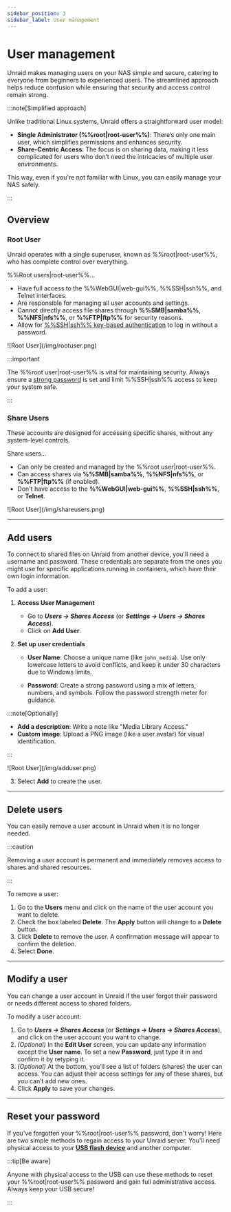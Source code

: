 ```yaml
---
sidebar_position: 3
sidebar_label: User management
---
```



# User management

Unraid makes managing users on your NAS simple and secure, catering to everyone from beginners to experienced users. The streamlined approach helps reduce confusion while ensuring that security and access control remain strong.

:::note[Simplified approach]

Unlike traditional Linux systems, Unraid offers a straightforward user model:

- **Single Administrator (%%root|root-user%%)**: There’s only one main user, which simplifies permissions and enhances security.
- **Share-Centric Access**: The focus is on sharing data, making it less complicated for users who don’t need the intricacies of multiple user environments.

This way, even if you're not familiar with Linux, you can easily manage your NAS safely.

:::

## Overview

### Root User

Unraid operates with a single superuser, known as %%root|root-user%%, who has complete control over everything.

%%Root users|root-user%%...

- Have full access to the %%WebGUI|web-gui%%, %%SSH|ssh%%, and Telnet interfaces.
- Are responsible for managing all user accounts and settings.
- Cannot directly access file shares through **%%SMB|samba%%**, **%%NFS|nfs%%**, or **%%FTP|ftp%%** for security reasons.
- Allow for [%%SSH|ssh%% key-based authentication](../../system-administration/advanced-tools/command-line-interface.mdx#accessing-the-terminal) to log in without a password.

<div style={{ margin: 'auto', maxWidth: '359px', display: 'flex', flexDirection: 'column', alignItems: 'center' }}>
  ![Root User](/img/rootuser.png)
</div>

:::important

The %%root user|root-user%% is vital for maintaining security. Always ensure a [strong password](./security-fundamentals.mdx#set-a-strong-root-password) is set and limit %%SSH|ssh%% access to keep your system safe.

:::

### Share Users

These accounts are designed for accessing specific shares, without any system-level controls.

Share users...

- Can only be created and managed by the %%root user|root-user%%.
- Can access shares via **%%SMB|samba%%**, **%%NFS|nfs%%**, or **%%FTP|ftp%%** (if enabled).
- Don't have access to the **%%WebGUI|web-gui%%**, **%%SSH|ssh%%**, or **Telnet**.

<div style={{ margin: 'auto', maxWidth: '359px', display: 'flex', flexDirection: 'column', alignItems: 'center' }}>
  ![Root User](/img/shareusers.png)
</div>

---

## Add users

To connect to shared files on Unraid from another device, you'll need a username and password. These credentials are separate from the ones you might use for specific applications running in containers, which have their own login information.

To add a user:

1. **Access User Management**
   - Go to ***Users → Shares Access*** (or ***Settings → Users → Shares Access***).
   - Click on **Add User**.

2. **Set up user credentials**
   - **User Name**: Choose a unique name (like `john_media`).  Use only lowercase letters to avoid conflicts, and keep it under 30 characters due to Windows limits.

   - **Password**: Create a strong password using a mix of letters, numbers, and symbols. Follow the password strength meter for guidance.

:::note[Optionally]

- **Add a description**: Write a note like "Media Library Access."
- **Custom image**: Upload a PNG image (like a user avatar) for visual identification.

:::

<div style={{ margin: 'auto', maxWidth: '359px', display: 'flex', flexDirection: 'column', alignItems: 'center' }}>
  ![Root User](/img/adduser.png)
</div>

3. Select **Add** to create the user.

---

## Delete users

You can easily remove a user account in Unraid when it is no longer needed.

:::caution

Removing a user account is permanent and immediately removes access to shares and shared resources.

:::

To remove a user:

1. Go to the **Users** menu and click on the name of the user account you want to delete.
2. Check the box labeled **Delete**. The **Apply** button will change to a **Delete** button.
3. Click **Delete** to remove the user. A confirmation message will appear to confirm the deletion.
4. Select **Done**.

---

## Modify a user

You can change a user account in Unraid if the user forgot their password or needs different access to shared folders.

To modify a user account:

1. Go to ***Users → Shares Access*** (or ***Settings → Users → Shares Access***), and click on the user account you want to change.
2. *(Optional)* In the **Edit User** screen, you can update any information except the **User name**. To set a new **Password**, just type it in and confirm it by retyping it.
3. *(Optional)* At the bottom, you’ll see a list of folders (shares) the user can access. You can adjust their access settings for any of these shares, but you can’t add new ones.
4. Click **Apply** to save your changes.

---

## Reset your password

If you've forgotten your %%root|root-user%% password, don't worry! Here are two simple methods to regain access to your Unraid server. You'll need physical access to your **[USB flash device](../../system-administration/maintain-and-update/changing-the-flash-device.mdx)** and another computer.

<Tabs>
  <TabItem value="basic" label="Basic" default>
    <ResetPasswordBasic />
  </TabItem>

  <TabItem value="advanced" label="Advanced">
    <ResetPasswordAdvanced />
  </TabItem>
</Tabs>

:::tip[Be aware]

Anyone with physical access to the USB can use these methods to reset your %%root|root-user%% password and gain full administrative access.  Always keep your USB secure!

:::
